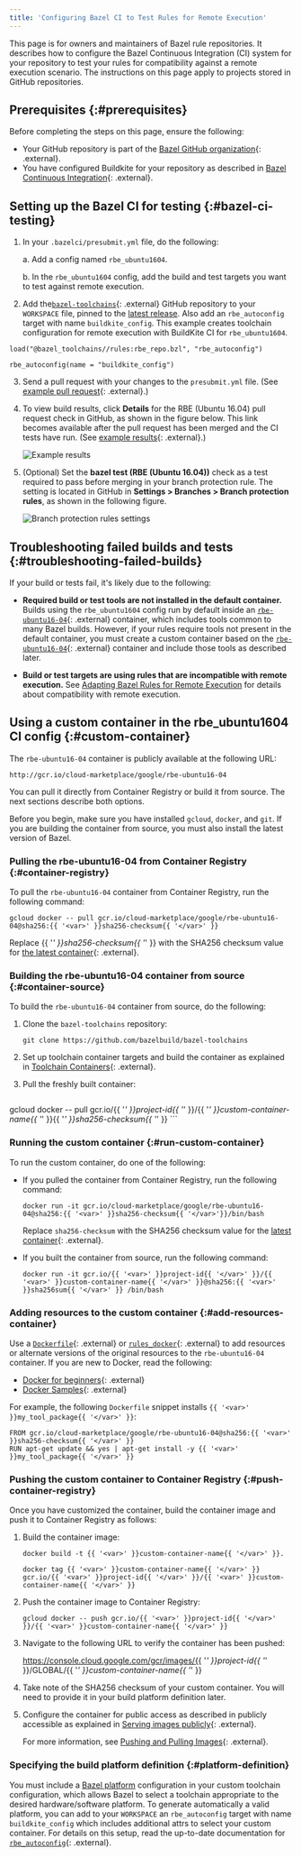 ```yaml
---
title: 'Configuring Bazel CI to Test Rules for Remote Execution'
---
```


This page is for owners and maintainers of Bazel rule repositories. It
describes how to configure the Bazel Continuous Integration (CI) system for
your repository to test your rules for compatibility against a remote execution
scenario. The instructions on this page apply to projects stored in
GitHub repositories.

## Prerequisites {:#prerequisites}

Before completing the steps on this page, ensure the following:

*   Your GitHub repository is part of the
    [Bazel GitHub organization](https://github.com/bazelbuild){: .external}.
*   You have configured Buildkite for your repository as described in
    [Bazel Continuous Integration](https://github.com/bazelbuild/continuous-integration/tree/master/buildkite){: .external}.

## Setting up the Bazel CI for testing {:#bazel-ci-testing}

1.  In your `.bazelci/presubmit.yml` file, do the following:

    a.  Add a config named `rbe_ubuntu1604`.

    b.  In the `rbe_ubuntu1604` config, add the build and test targets you want to test against remote execution.

2.  Add the[`bazel-toolchains`](https://github.com/bazelbuild/bazel-toolchains){: .external}
    GitHub repository to your `WORKSPACE` file, pinned to the
    [latest release](https://releases.bazel.build/bazel-toolchains.html). Also
    add an `rbe_autoconfig` target with name `buildkite_config`. This example
    creates toolchain configuration for remote execution with BuildKite CI
    for `rbe_ubuntu1604`.

```posix-terminal
load("@bazel_toolchains//rules:rbe_repo.bzl", "rbe_autoconfig")

rbe_autoconfig(name = "buildkite_config")
```

3.  Send a pull request with your changes to the `presubmit.yml` file. (See
    [example pull request](https://github.com/bazelbuild/rules_rust/commit/db141526d89d00748404856524cedd7db8939c35){: .external}.)

4.  To view build results, click **Details** for the RBE (Ubuntu
    16.04) pull request check in GitHub, as shown in the figure below. This link
    becomes available after the pull request has been merged and the CI tests
    have run. (See
    [example results](https://source.cloud.google.com/results/invocations/375e325c-0a05-47af-87bd-fed1363e0333){: .external}.)

    ![Example results](/versions/8.3.0/docs/images/rbe-ci-1.png "Example results")

5.  (Optional) Set the **bazel test (RBE (Ubuntu 16.04))** check as a test
    required to pass before merging in your branch protection rule. The setting
    is located in GitHub in **Settings > Branches > Branch protection rules**,
    as shown in the following figure.

    ![Branch protection rules settings](/versions/8.3.0/docs/images/rbe-ci-2.png "Branch protection rules")

## Troubleshooting failed builds and tests {:#troubleshooting-failed-builds}

If your build or tests fail, it's likely due to the following:

*   **Required build or test tools are not installed in the default container.**
    Builds using the `rbe_ubuntu1604` config run by default inside an
    [`rbe-ubuntu16-04`](https://console.cloud.google.com/marketplace/details/google/rbe-ubuntu16-04){: .external}
    container, which includes tools common to many Bazel builds. However, if
    your rules require tools not present in the default container, you must
    create a custom container based on the
    [`rbe-ubuntu16-04`](https://console.cloud.google.com/marketplace/details/google/rbe-ubuntu16-04){: .external}
    container and include those tools as described later.

*   **Build or test targets are using rules that are incompatible with remote
    execution.** See
    [Adapting Bazel Rules for Remote Execution](/versions/8.3.0/remote/rules) for
    details about compatibility with remote execution.

## Using a custom container in the rbe_ubuntu1604 CI config {:#custom-container}

The `rbe-ubuntu16-04` container is publicly available at the following URL:

```
http://gcr.io/cloud-marketplace/google/rbe-ubuntu16-04
```

You can pull it directly from Container Registry or build it from source. The
next sections describe both options.

Before you begin, make sure you have installed `gcloud`, `docker`, and `git`.
If you are building the container from source, you must also install the latest
version of Bazel.

### Pulling the rbe-ubuntu16-04 from Container Registry {:#container-registry}

To pull the `rbe-ubuntu16-04` container from Container Registry, run the
following command:

```posix-terminal
gcloud docker -- pull gcr.io/cloud-marketplace/google/rbe-ubuntu16-04@sha256:{{ '<var>' }}sha256-checksum{{ '</var>' }}
```

Replace {{ '<var>' }}sha256-checksum{{ '</var>' }} with the SHA256 checksum value for
[the latest container](https://console.cloud.google.com/gcr/images/cloud-marketplace/GLOBAL/google/rbe-ubuntu16-04){: .external}.

### Building the rbe-ubuntu16-04 container from source {:#container-source}

To build the `rbe-ubuntu16-04` container from source, do the following:

1.  Clone the `bazel-toolchains` repository:

    ```posix-terminal
    git clone https://github.com/bazelbuild/bazel-toolchains
    ```

2.  Set up toolchain container targets and build the container as explained in
    [Toolchain Containers](https://github.com/bazelbuild/bazel-toolchains/tree/master/container){: .external}.

3.  Pull the freshly built container:

    ```posix-terminal
gcloud docker -- pull gcr.io/{{ '<var>' }}project-id{{ '</var>' }}/{{ '<var>' }}custom-container-name{{ '</var>' }}{{ '<var>' }}sha256-checksum{{ '</var>' }}
    ```

### Running the custom container {:#run-custom-container}

To run the custom container, do one of the following:

*   If you pulled the container from Container Registry, run the following
    command:

    ```posix-terminal
    docker run -it gcr.io/cloud-marketplace/google/rbe-ubuntu16-04@sha256:{{ '<var>' }}sha256-checksum{{ '</var>'}}/bin/bash
    ```

    Replace `sha256-checksum` with the SHA256 checksum value for the
    [latest container](https://console.cloud.google.com/gcr/images/cloud-marketplace/GLOBAL/google/rbe-ubuntu16-04){: .external}.

*   If you built the container from source, run the following command:

    ```posix-terminal
    docker run -it gcr.io/{{ '<var>' }}project-id{{ '</var>' }}/{{ '<var>' }}custom-container-name{{ '</var>' }}@sha256:{{ '<var>' }}sha256sum{{ '</var>' }} /bin/bash
    ```

### Adding resources to the custom container {:#add-resources-container}

Use a [`Dockerfile`](https://docs.docker.com/engine/reference/builder/){: .external} or
[`rules_docker`](https://github.com/bazelbuild/rules_docker){: .external} to add resources or
alternate versions of the original resources to the `rbe-ubuntu16-04` container.
If you are new to Docker, read the following:

*   [Docker for beginners](https://github.com/docker/labs/tree/master/beginner){: .external}
*   [Docker Samples](https://docs.docker.com/samples/){: .external}

For example, the following `Dockerfile` snippet installs `{{ '<var>' }}my_tool_package{{ '</var>' }}`:

```
FROM gcr.io/cloud-marketplace/google/rbe-ubuntu16-04@sha256:{{ '<var>' }}sha256-checksum{{ '</var>' }}
RUN apt-get update && yes | apt-get install -y {{ '<var>' }}my_tool_package{{ '</var>' }}
```

### Pushing the custom container to Container Registry {:#push-container-registry}

Once you have customized the container, build the container image and push it to
Container Registry as follows:

1. Build the container image:

    ```posix-terminal
    docker build -t {{ '<var>' }}custom-container-name{{ '</var>' }}.

    docker tag {{ '<var>' }}custom-container-name{{ '</var>' }} gcr.io/{{ '<var>' }}project-id{{ '</var>' }}/{{ '<var>' }}custom-container-name{{ '</var>' }}
    ```

2.  Push the container image to Container Registry:

    ```posix-terminal
    gcloud docker -- push gcr.io/{{ '<var>' }}project-id{{ '</var>' }}/{{ '<var>' }}custom-container-name{{ '</var>' }}
    ```

3.  Navigate to the following URL to verify the container has been pushed:

    https://console.cloud.google.com/gcr/images/{{ '<var>' }}project-id{{ '</var>' }}/GLOBAL/{{ '<var>' }}custom-container-name{{ '</var>' }}

4.  Take note of the SHA256 checksum of your custom container. You will need to
    provide it in your build platform definition later.

5.  Configure the container for public access as described in  publicly
    accessible as explained in
    [Serving images publicly](https://cloud.google.com/container-registry/docs/access-control#serving_images_publicly){: .external}.

    For more information, see
    [Pushing and Pulling Images](https://cloud.google.com/container-registry/docs/pushing-and-pulling){: .external}.

### Specifying the build platform definition {:#platform-definition}

You must include a [Bazel platform](/versions/8.3.0/extending/platforms) configuration in your
custom toolchain configuration, which allows Bazel to select a toolchain
appropriate to the desired hardware/software platform. To generate
automatically a valid platform, you can add  to your `WORKSPACE` an
`rbe_autoconfig` target with name `buildkite_config` which includes additional
attrs to select your custom container. For details on this setup, read
the up-to-date documentation for [`rbe_autoconfig`](https://github.com/bazelbuild/bazel-toolchains/blob/master/rules/rbe_repo.bzl){: .external}.
